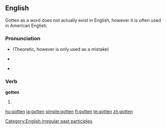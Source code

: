 ==English==

Gotten as a word does not actually exist in English, however it is often used in American English.

===Pronunciation===
* {{a|English}} {{IPA|/'gɒtən/}} (Theoretic, however is only used as a mistake)
* {{a|US}} {{IPA|/'gɑtən/}}
*{{audio|en-us-gotten.ogg|Audio (US)}}

===Verb===
'''gotten'''
# {{context|North America|UK|_|archaic|or|dialectal}} {{past participle of|[[get]]}}

[[Category:English irregular past participles]]

[[hu:gotten]]
[[ja:gotten]]
[[simple:gotten]]
[[fi:gotten]]
[[te:gotten]]
[[zh:gotten]]